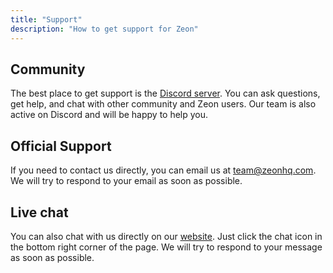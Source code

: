 ```yaml
---
title: "Support"
description: "How to get support for Zeon"
---
```


## Community

The best place to get support is the [Discord server](https://discord.gg/ZtPdPmu9xW). You can ask questions, get help, and chat with other community and Zeon users. Our team is also active on Discord and will be happy to help you. 

## Official Support

If you need to contact us directly, you can email us at [team@zeonhq.com](mailto:team@zeonhq.com). We will try to respond to your email as soon as possible.

## Live chat

You can also chat with us directly on our [website](https://zeonhq.com). Just click the chat icon in the bottom right corner of the page. We will try to respond to your message as soon as possible.